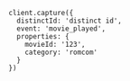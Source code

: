 ```node
client.capture({
  distinctId: 'distinct id',
  event: 'movie_played',
  properties: {
    movieId: '123',
    category: 'romcom'
  }
})
```